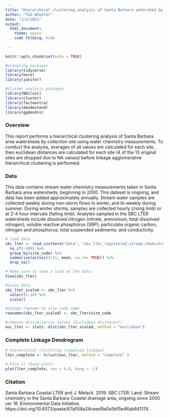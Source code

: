```yaml
---
title: "Hierarchical clustering analysis of Santa Barbara watershed by complete linkage."
author: "Tom Wheeler"
date: "3/2/2021"
output:
  html_document:
    theme: space
    code_folding: hide
  
---
```


```r
knitr::opts_chunk$set(echo = TRUE)

#wrangling packages
library(tidyverse)
library(here)
library(janitor)

#cluster analysis packages
library(NbClust)
library(cluster)
library(factoextra)
library(dendextend)
library(ggdendro)

```

### Overview

This report performs a hierarchical clustering analysis of Santa Barbara area watersheds by collection site using water chemistry measurements. To conduct the analysis, averages of all values are calculated for each site, then euclidean distances are calculated for each site (4 of the 13 original sites are dropped due to NA values) before linkage agglomerative hierarchical clustering is performed. 

### Data

This data contains stream water chemistry measurements taken in Santa Barbara area watersheds, beginning in 2000. This dataset is ongoing, and data has been added approximately annually. Stream water samples are collected weekly during non-storm flows in winter, and bi-weekly during summer. During winter storms, samples are collected hourly (rising limb) or at 2-4 hour intervals (falling limb). Analytes sampled in the SBC LTER watersheds include dissolved nitrogen (nitrate, ammonium, total dissolved nitrogen); soluble reactive phosphorus (SRP); particulate organic carbon, nitrogen and phosphorus; total suspended sediments; and conductivity.  

```r
# load data
sbc_lter <- read_csv(here("data", "sbc_lter_registered_stream_chemistry.csv")) %>% 
  na_if(-999) %>% 
  group_by(site_code) %>% 
  summarise(across(3:11, mean, na.rm= TRUE)) %>% 
  drop_na()

# Make sure to take a look at the data:
View(sbc_lter)

#scale data
sbc_lter_scaled <- sbc_lter %>% 
  select(2:10) %>% 
  scale()

#change rowname to site_code name
rownames(sbc_lter_scaled) <- sbc_lter$site_code
```

```r
#compute dissimilarity values (Euclidean distances):
euc_lter <- stats::dist(sbc_lter_scaled, method = "euclidean")
```

### Complete Linkage Dendrogram

```r
# Hierarchical clustering (complete linkage)
lter_complete <- hclust(euc_lter, method = "complete" )

# Plot it (base plot):
plot(lter_complete, cex = 0.6, hang = -1)
```

### Citation

Santa Barbara Coastal LTER and J. Melack. 2019. SBC LTER: Land: Stream chemistry in the Santa Barbara Coastal drainage area, ongoing since 2000 ver 16. Environmental Data Initiative. https://doi.org/10.6073/pasta/67a558a24ceed9a0a5bf5e46ab841174. 
